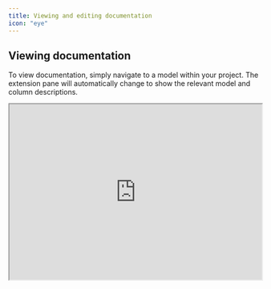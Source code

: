```yaml
---
title: Viewing and editing documentation
icon: "eye"
---
```




## Viewing documentation


To view documentation, simply navigate to a model within your project. The extension pane will automatically change to show the relevant model and column descriptions.


<Accordion title="Walkthrough">

<iframe 
    background= "black"
    width= "100%"
    height= "350px"
    allowTransparency="true"
    src="https://demo.arcade.software/nn6CFy3jeQCh3Q1y9ho4?embed"
    allowFullScreen

/>
</Accordion>


<Note>

On startup, you may see a loading screen for a few seconds. Our extension needs both the `catalog.json` and `manifest.json` to work, so it needs to create these files by instructing your machine to run dbt commands.

</Note>




## Editing documentation

To edit documentation, make changes to the model and column description fields in the extension pane, and then press `Save`. Your updates will be automatically saved to the correct YAML file, or a new one will be created if necessary. After saving, you will see a notification in the bottom right of your screen indicating that the changes have been applied and allowing you to view them. Click the `View Changes` button to open a diff view of the updated YAML file.


<Accordion title="Walkthrough">

<iframe 
    background= "black"
    width= "100%"
    height= "350px"
    allowTransparency="true"
    src="https://demo.arcade.software/ldHch6P7TQlQ19n3k319?embed"
    allowFullScreen

/>
</Accordion>

<Warning>

If you edit a model, you must materialize your changes (i.e. run `dbt run`) and then press the **↻** button at the top of the extension to update your columns.

</Warning>


